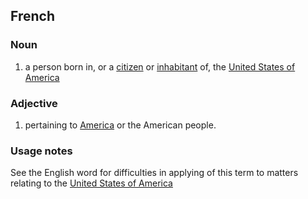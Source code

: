 ==French==
===Noun===
# a person born in, or a [[citizen]] or [[inhabitant]] of, the [[United States of America]]

===Adjective===
#pertaining to [[America]] or the American people.

===Usage notes===
See the English word for difficulties in applying of this term to matters relating to the [[United States of America]]